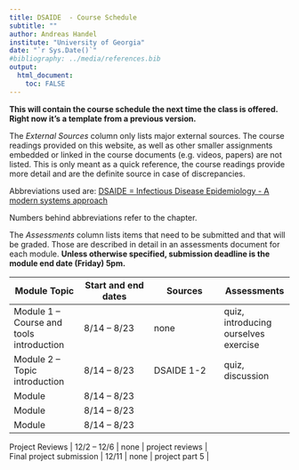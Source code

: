 ---
title: DSAIDE  - Course Schedule
subtitle: ""
author: Andreas Handel
institute: "University of Georgia"
date: "`r Sys.Date()`"
#bibliography: ../media/references.bib
output: 
  html_document:
    toc: FALSE
---

**This will contain the course schedule the next time the class is offered. Right now it's a template from a previous version.**

The _External Sources_ column only lists major external sources. The course readings provided on this website, as well as other smaller assignments embedded or linked in the course documents (e.g. videos, papers) are not listed. This is only meant as a quick reference, the course readings provide more detail and are the definite source in case of discrepancies.

Abbreviations used are: [DSAIDE = Infectious Disease Epidemiology - A modern systems approach](https://ahgroup.github.io/DSAIDEbook/)

Numbers behind abbreviations refer to the chapter.

The _Assessments_ column lists items that need to be submitted and that will be graded. Those are described in detail in an assessments document for each module. __Unless otherwise specified, submission deadline is the module end date (Friday) 5pm.__

| **Module Topic**   | **Start and end dates** | **Sources** | **Assessments** |
| --- | --- | --- | --- |
| Module 1 – Course and tools introduction | 8/14 – 8/23 | none | quiz, introducing ourselves exercise |
| Module 2 – Topic introduction | 8/14 – 8/23 | DSAIDE 1-2 | quiz, discussion|
| Module  | 8/14 – 8/23 |  | |
| Module  | 8/14 – 8/23 |  | |
| Module  | 8/14 – 8/23 |  | |


| Project Reviews | 12/2 – 12/6 | none | project reviews |
| Final project submission  | 12/11 | none | project part 5 |
